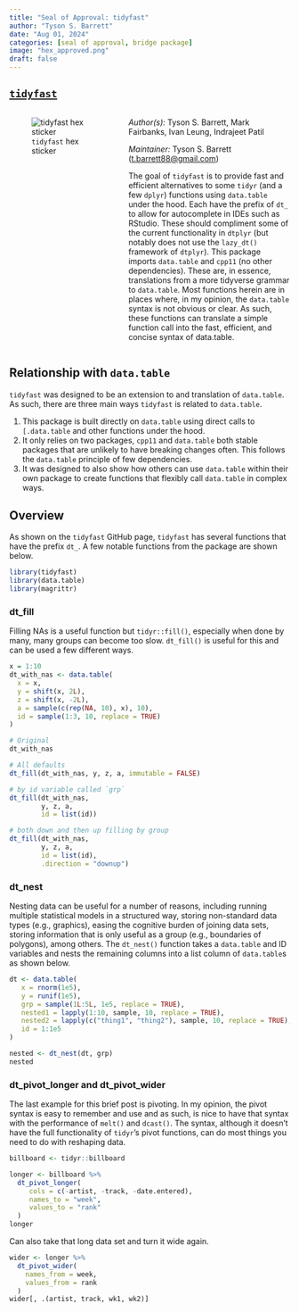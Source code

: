```yaml
---
title: "Seal of Approval: tidyfast"
author: "Tyson S. Barrett"
date: "Aug 01, 2024"
categories: [seal of approval, bridge package]
image: "hex_approved.png"
draft: false
---
```


## [`tidyfast`](https://github.com/TysonStanley/tidyfast)

::: columns
::: {.column width="40%"}
![`tidyfast` hex sticker](hex.png)
:::

::: {.column width="60%"}
*Author(s):* Tyson S. Barrett, Mark Fairbanks, Ivan Leung, Indrajeet Patil

*Maintainer:* Tyson S. Barrett ([t.barrett88\@gmail.com](mailto:t.barrett88@gmail.com){.email})

The goal of `tidyfast` is to provide fast and efficient alternatives to some `tidyr` (and a few `dplyr`) functions using `data.table` under the hood. Each have the prefix of `dt_` to allow for autocomplete in IDEs such as RStudio. These should compliment some of the current functionality in `dtplyr` (but notably does not use the `lazy_dt()` framework of `dtplyr`). This package imports `data.table` and `cpp11` (no other dependencies). These are, in essence, translations from a more tidyverse grammar to `data.table`. Most functions herein are in places where, in my opinion, the `data.table` syntax is not obvious or clear. As such, these functions can translate a simple function call into the fast, efficient, and concise syntax of data.table.
:::
:::

## Relationship with `data.table`

`tidyfast` was designed to be an extension to and translation of `data.table`. As such, there are three main ways `tidyfast` is related to `data.table`.

1.  This package is built directly on `data.table` using direct calls to `[.data.table` and other functions under the hood.
2.  It only relies on two packages, `cpp11` and `data.table` both stable packages that are unlikely to have breaking changes often. This follows the `data.table` principle of few dependencies.
3.  It was designed to also show how others can use `data.table` within their own package to create functions that flexibly call `data.table` in complex ways.

## Overview

As shown on the `tidyfast` GitHub page, `tidyfast` has several functions that have the prefix `dt_`. A few notable functions from the package are shown below.

```r
library(tidyfast)
library(data.table)
library(magrittr)
```

### dt_fill

Filling NAs is a useful function but `tidyr::fill()`, especially when done by many, many groups can become too slow. `dt_fill()` is useful for this and can be used a few different ways.

```r
x = 1:10
dt_with_nas <- data.table(
  x = x,
  y = shift(x, 2L),
  z = shift(x, -2L),
  a = sample(c(rep(NA, 10), x), 10),
  id = sample(1:3, 10, replace = TRUE)
)

# Original
dt_with_nas

# All defaults
dt_fill(dt_with_nas, y, z, a, immutable = FALSE)

# by id variable called `grp`
dt_fill(dt_with_nas, 
        y, z, a, 
        id = list(id))

# both down and then up filling by group
dt_fill(dt_with_nas, 
        y, z, a, 
        id = list(id), 
        .direction = "downup")
```

### dt_nest

Nesting data can be useful for a number of reasons, including running multiple statistical models in a structured way, storing non-standard data types (e.g., graphics), easing the cognitive burden of joining data sets, storing information that is only useful as a group (e.g., boundaries of polygons), among others. The `dt_nest()` function takes a `data.table` and ID variables and nests the remaining columns into a list column of `data.table`s as shown below.

```r
dt <- data.table(
   x = rnorm(1e5),
   y = runif(1e5),
   grp = sample(1L:5L, 1e5, replace = TRUE),
   nested1 = lapply(1:10, sample, 10, replace = TRUE),
   nested2 = lapply(c("thing1", "thing2"), sample, 10, replace = TRUE),
   id = 1:1e5
)

nested <- dt_nest(dt, grp)
nested
```

### dt_pivot_longer and dt_pivot_wider

The last example for this brief post is pivoting. In my opinion, the pivot syntax is easy to remember and use and as such, is nice to have that syntax with the performance of `melt()` and `dcast()`. The syntax, although it doesn't have the full functionality of `tidyr`'s pivot functions, can do most things you need to do with reshaping data.

```r
billboard <- tidyr::billboard 

longer <- billboard %>%
  dt_pivot_longer(
     cols = c(-artist, -track, -date.entered),
     names_to = "week",
     values_to = "rank"
  )
longer
```

Can also take that long data set and turn it wide again.

```r
wider <- longer %>% 
  dt_pivot_wider(
    names_from = week,
    values_from = rank
  )
wider[, .(artist, track, wk1, wk2)]
```
